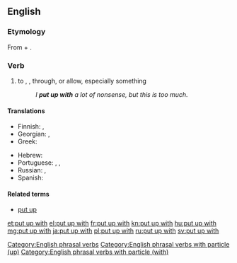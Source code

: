 ==English==

===Etymology===
From {{term|put up|lang=en}} + {{term|with|lang=en}}.

===Verb===
{{en-verb|puts up with|putting up with|put up with}}

# {{context|idiomatic|lang=en}} to {{l/en|endure}}, {{l/en|tolerate}}, {{l/en|suffer}} through, or allow, especially something {{l/en|annoying}}
#: ''I '''put up with''' a lot of nonsense, but this is too much.''

====Translations====
{{trans-top|to tolerate, suffer through}}
* Finnish: {{t+|fi|sietää}}, {{t+|fi|sulattaa}}
* Georgian: {{t|ka|ატარებს|sc=Geor}}, {{t|ka|იტანს|sc=Geor}}
* Greek: {{t+|el|ανέχομαι|sc=Grek}}
{{trans-mid}}
* Hebrew: {{t|he|להשלים עם|tr=lehashlim 'im |sc=Hebr}}
* Portuguese: {{t+|pt|tolerar}}, {{t+|pt|aguentar}}, {{t+|pt|suportar}}
* Russian: {{t+|ru|сносить|n|tr=snosítʼ|sc=Cyrl}}, {{t+|ru|терпеть|n|tr=terpétʼ|sc=Cyrl}} 
* Spanish: {{t+|es|soportar}}
{{trans-bottom}}

====Related terms====
* [[put up]]

[[Category:English phrasal verbs]]
[[Category:English phrasal verbs with particle (up)]]
[[Category:English phrasal verbs with particle (with)]]

[[et:put up with]]
[[el:put up with]]
[[fr:put up with]]
[[kn:put up with]]
[[hu:put up with]]
[[mg:put up with]]
[[ja:put up with]]
[[pl:put up with]]
[[ru:put up with]]
[[sv:put up with]]